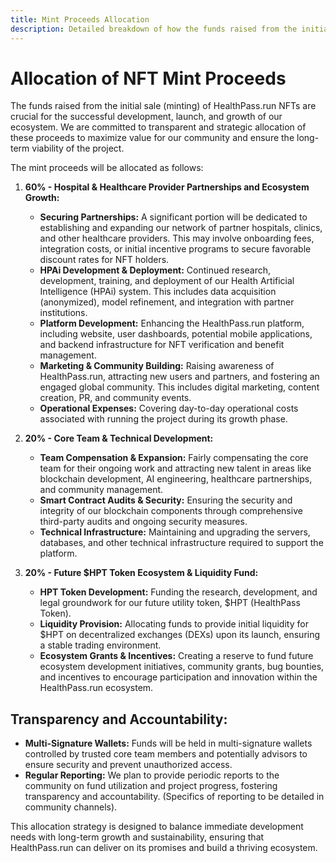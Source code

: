 ```yaml
---
title: Mint Proceeds Allocation
description: Detailed breakdown of how the funds raised from the initial NFT mint will be utilized.
---
```


# Allocation of NFT Mint Proceeds

The funds raised from the initial sale (minting) of HealthPass.run NFTs are crucial for the successful development, launch, and growth of our ecosystem. We are committed to transparent and strategic allocation of these proceeds to maximize value for our community and ensure the long-term viability of the project.

The mint proceeds will be allocated as follows:

1.  **60% - Hospital & Healthcare Provider Partnerships and Ecosystem Growth:**
    *   **Securing Partnerships:** A significant portion will be dedicated to establishing and expanding our network of partner hospitals, clinics, and other healthcare providers. This may involve onboarding fees, integration costs, or initial incentive programs to secure favorable discount rates for NFT holders.
    *   **HPAi Development & Deployment:** Continued research, development, training, and deployment of our Health Artificial Intelligence (HPAi) system. This includes data acquisition (anonymized), model refinement, and integration with partner institutions.
    *   **Platform Development:** Enhancing the HealthPass.run platform, including website, user dashboards, potential mobile applications, and backend infrastructure for NFT verification and benefit management.
    *   **Marketing & Community Building:** Raising awareness of HealthPass.run, attracting new users and partners, and fostering an engaged global community. This includes digital marketing, content creation, PR, and community events.
    *   **Operational Expenses:** Covering day-to-day operational costs associated with running the project during its growth phase.

2.  **20% - Core Team & Technical Development:**
    *   **Team Compensation & Expansion:** Fairly compensating the core team for their ongoing work and attracting new talent in areas like blockchain development, AI engineering, healthcare partnerships, and community management.
    *   **Smart Contract Audits & Security:** Ensuring the security and integrity of our blockchain components through comprehensive third-party audits and ongoing security measures.
    *   **Technical Infrastructure:** Maintaining and upgrading the servers, databases, and other technical infrastructure required to support the platform.

3.  **20% - Future $HPT Token Ecosystem & Liquidity Fund:**
    *   **HPT Token Development:** Funding the research, development, and legal groundwork for our future utility token, $HPT (HealthPass Token).
    *   **Liquidity Provision:** Allocating funds to provide initial liquidity for $HPT on decentralized exchanges (DEXs) upon its launch, ensuring a stable trading environment.
    *   **Ecosystem Grants & Incentives:** Creating a reserve to fund future ecosystem development initiatives, community grants, bug bounties, and incentives to encourage participation and innovation within the HealthPass.run ecosystem.

## Transparency and Accountability:

*   **Multi-Signature Wallets:** Funds will be held in multi-signature wallets controlled by trusted core team members and potentially advisors to ensure security and prevent unauthorized access.
*   **Regular Reporting:** We plan to provide periodic reports to the community on fund utilization and project progress, fostering transparency and accountability. (Specifics of reporting to be detailed in community channels).

This allocation strategy is designed to balance immediate development needs with long-term growth and sustainability, ensuring that HealthPass.run can deliver on its promises and build a thriving ecosystem.